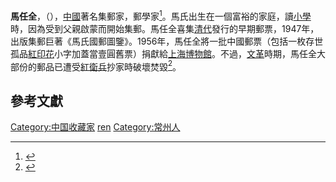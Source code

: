 {{Infobox Writer
|image =
|imagesize = 200px
|birthdate = 1908年
|birthplace = {{QIN}}[[江蘇省|江蘇省]][[常州|常州]]
|deathdate = {{dda|1988|7|15|1908}}
|deathplace = {{PRC}}[[上海|上海]]
|occupation = [[廠長|廠長]]、[[集郵家|集郵家]]、[[郵學家|郵學家]]
}}

'''馬任全'''，（{{bd|1908年||1988年|}}），[[中國|中國]]著名集郵家，郵學家<ref>{{cite book |language=zh-cn |title=《中國集郵與郵政要覽（1840—1949）》 |author=張林俠 |publisher=人民郵電出版社 |year=1991-03 |location=北京}}</ref>。馬氏出生在一個富裕的家庭，讀[[小學|小學]]時，因為受到父親啟蒙而開始集郵。馬任全喜集[[清代|清代]]發行的早期郵票，1947年，出版集郵巨著《馬氏國郵圖鑒》。1956年，馬任全將一批中國郵票（包括一枚存世孤品[[紅印花|紅印花]]小字加蓋當壹圓舊票）捐獻給[[上海博物館|上海博物館]]。不過，[[文革|文革]]時期，馬任全大部份的郵品已遭受[[紅衛兵|紅衛兵]]抄家時破壞焚毀<ref>{{cite web |language=zh-cn |title=《“文革”浩劫對集郵文化的摧殘》 |author=李毅民 |url=http://zj.cangcn.com/u/122.shtml |date=2006-11-09 |accessdate=2014-09-04 |deadurl=yes |archiveurl=https://web.archive.org/web/20140806034257/http://zj.cangcn.com/u/122.shtml |archivedate=2014-08-06 }}</ref>。

== 參考文獻 ==
{{reflist}}

{{normdaten}}
{{DEFAULTSORT:ma renquan}}
[[Category:中国收藏家|Category:中国收藏家]]
[[Category:馬姓|ren]]
[[Category:常州人|Category:常州人]]
{{中國人物小作品}}